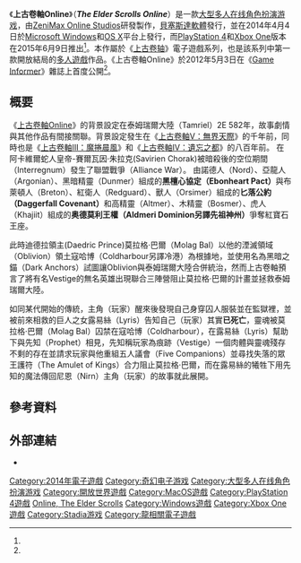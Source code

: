 {{NoteTA
|G1=Games
|1=zh-hans:湮没; zh-hant:遺忘之都;
|2=zh-hans:晨风; zh-hant:魔捲晨風;
|3=zh-hans:奈恩; zh-hant:尼恩;
|4=zh-hans:天际; zh-hant:無界天際;
}}
{{Infobox VG
| title = 上古卷軸Online
| english = The Elder Scrolls Online
| image = Image:The Elder Scrolls Online cover art.jpg
| caption = 遊戲個人電腦版封面
| developer = [[ZeniMax_Online_Studios|ZeniMax Online Studios]]<ref name="GIReveal">{{cite web|url=http://www.gameinformer.com/b/features/archive/2012/05/03/june-cover-revealed-the-elder-scrolls-online.aspx|title=June Cover Revealed: The Elder Scrolls Online|publisher=[[Game_Informer|Game Informer]]|date=2012-05-03|accessdate=2012-05-03|archive-date=2013-05-20|archive-url=https://www.webcitation.org/6GkIuSesv?url=http://www.gameinformer.com/b/features/archive/2012/05/03/june-cover-revealed-the-elder-scrolls-online.aspx|dead-url=no}}</ref>
| publisher = [[贝塞斯达软件公司|贝塞斯达软件]]<ref name="Gama1">{{cite web|url=http://www.gamasutra.com/view/news/169749/Elder_Scrolls_Online_makes_MMO_of_popular_offline_RPG_series.php|title=Elder Scrolls Online makes MMO of series|publisher=Gamasutra|date=2012-05-03|accessdate=2012-05-03|archive-date=2012-08-29|archive-url=https://www.webcitation.org/6AHkF7PuR?url=http://www.gamasutra.com/view/news/169749/Elder_Scrolls_Online_makes_MMO_of_popular_offline_RPG_series.php|dead-url=no}}</ref>
| distributor = 
| director = {{link-en|麥特·費羅|Matt Firor}}<ref name="GIReveal" /><ref name="Gama1" />
| producer = 
| designer = 
| programmer = 
| artist = 
| writer = 
| composer = Jeremy Soule<small>（主題曲）</small><br>Brad Derrick<br>Rik Schaffer
| series =《[[上古卷轴系列|上古卷轴]]》
| engine = 自行研發<ref>{{cite web|url=http://www.gameinformer.com/b/features/archive/2012/05/25/why-the-elder-scrolls-online-isn-39-t-using-heroengine.aspx|title=Why The Elder Scrolls Online Isn't Using HeroEngine|publisher=Game Informer|date=2012-05-25|accessdate=2012-05-28|archive-date=2021-11-08|archive-url=https://web.archive.org/web/20211108045159/https://www.gameinformer.com/b/features/archive/2012/05/25/why-the-elder-scrolls-online-isn-39-t-using-heroengine.aspx|dead-url=no}}</ref>
| platforms = [[Microsoft_Windows|Microsoft Windows]]<br>[[OS_X|OS X]]<br>[[PlayStation_4|PlayStation 4]]<br>[[Xbox_One|Xbox One]]<ref name="GIReveal" /><ref name="Gama1" />| released = '''Microsoft Windows''' & '''OS X'''<br />2014年4月4日<ref name="ign">{{cite news|url=http://www.ign.com/articles/2013/12/11/the-elder-scrolls-online-pc-xbox-one-and-ps4-release-dates-announced|title=The Elder Scrolls Online PC, Xbox One, and PS4 Release Dates Announced - IGN|last=Dyer|first=Mitch|date=2013-02-11|work=[[IGN|IGN]]|accessdate=2013-02-11|archive-date=2013-12-12|archive-url=https://web.archive.org/web/20131212104826/http://www.ign.com/articles/2013/12/11/the-elder-scrolls-online-pc-xbox-one-and-ps4-release-dates-announced|dead-url=no}}</ref><br />'''PlayStation 4''' & '''Xbox One'''<br />2015年6月9日<ref>{{cite news|title=Elder Scrolls Online: Beta Key Invites Sent Out Before April 2014 Release Date|first=Jack|last=Phillips|work=The Epoch Times|date=2014-01-08|url=http://www.theepochtimes.com/n3/438860-elder-scrolls-online-beta-key-invites-sent-out-ahead-of-april-release-date/|accessdate=2014-01-11|archive-date=2017-03-04|archive-url=https://web.archive.org/web/20170304193715/http://www.theepochtimes.com/n3/438860-elder-scrolls-online-beta-key-invites-sent-out-ahead-of-april-release-date/|dead-url=no}}</ref>
| genre = [[大型多人在线角色扮演游戏|大型多人在线角色扮演]]<ref name="GIReveal" />
| modes = [[多人電子遊戲|多人]]
}}

《'''上古卷軸Online'''》（'''''The Elder Scrolls Online'''''）是一款[[大型多人在线角色扮演游戏|大型多人在线角色扮演游戏]]，由[[ZeniMax_Online_Studios|ZeniMax Online Studios]]研發製作，[[貝塞斯達軟體|貝塞斯達軟體]]發行，並在2014年4月4日於[[Microsoft_Windows|Microsoft Windows]]和[[OS_X|OS X]]平台上發行，而[[PlayStation_4|PlayStation 4]]和[[Xbox_One|Xbox One]]版本在2015年6月9日推出<ref name="ign"/>。本作屬於《[[上古卷轴系列|上古卷轴]]》電子遊戲系列，也是該系列中第一款開放結局的[[多人電子遊戲|多人遊戲]]作品。《上古卷軸Online》於2012年5月3日在《[[Game_Informer|Game Informer]]》雜誌上首度公開<ref name="GIReveal" />。

== 概要 ==
《[[上古卷軸Online|上古卷軸Online]]》的背景設定在泰姆瑞爾大陸（Tamriel）2E 582年，故事劇情與其他作品有間接關聯。背景設定發生在《[[上古卷軸V：無界天際|上古卷軸V：無界天際]]》的千年前，同時也是《[[上古卷軸III：魔捲晨風|上古卷軸III：魔捲晨風]]》和《[[上古卷軸IV：遺忘之都|上古卷軸IV：遺忘之都]]》的八百年前。
在阿卡維爾蛇人皇帝-賽爾瓦因·朱拉克(Savirien Chorak)被暗殺後的空位期間（Interregnum）發生了聯盟戰爭（Alliance War）。
由諾德人（Nord）、亞龍人（Argonian）、黑暗精靈（Dunmer）組成的'''黑檀心協定（Ebonheart Pact）'''與布萊頓人（Breton）、紅衛人（Redguard）、獸人（Orsimer）組成的'''匕落公約（Daggerfall Covenant）'''和高精靈（Altmer）、木精靈（Bosmer）、虎人（Khajiit）組成的'''奥德莫利王權（Aldmeri Dominion另譯先祖神州）'''爭奪紅寶石王座。

此時迪德拉領主(Daedric Prince)莫拉格·巴爾（Molag Bal）以他的湮滅領域（Oblivion）領土寇哈博（Coldharbour另譯冷港）為根據地，並使用名為黑暗之錨（Dark Anchors）試圖讓Oblivion與泰姆瑞爾大陸合併統治，然而上古卷軸預言了將有名Vestige的無名英雄出現聯合三陣營阻止莫拉格·巴爾的計畫並拯救泰姆瑞爾大陸。

如同某代開始的傳統，主角（玩家）醒來後發現自己身穿囚人服裝並在監獄裡，並被前來相救的巨人之女露易絲（Lyris）告知自己（玩家）其實'''已死亡'''，靈魂被莫拉格·巴爾（Molag Bal）囚禁在寇哈博（Coldharbour），在露易絲（Lyris）幫助下與先知（Prophet）相見，先知稱玩家為痕跡（Vestige）一個肉體與靈魂殘存不剩的存在並請求玩家與他重組五人議會（Five Companions）並尋找失落的眾王護符（The Amulet of Kings）合力阻止莫拉格·巴爾，而在露易絲的犧牲下用先知的魔法傳回尼恩（Nirn）主角（玩家）的故事就此展開。

== 參考資料 ==
{{reflist|30em}}

== 外部連結 ==
* {{Official website|http://www.elderscrollsonline.com/}}

{{上古卷轴系列}}

{{DEFAULTSORT:Elder Scrolls Online, The}}
[[Category:2014年電子遊戲|Category:2014年電子遊戲]]
[[Category:奇幻电子游戏|Category:奇幻电子游戏]]
[[Category:大型多人在线角色扮演游戏|Category:大型多人在线角色扮演游戏]]
[[Category:開放世界遊戲|Category:開放世界遊戲]]
[[Category:MacOS遊戲|Category:MacOS遊戲]]
[[Category:PlayStation_4遊戲|Category:PlayStation 4遊戲]]
[[Category:上古卷轴系列|Online, The Elder Scrolls]]
[[Category:Windows遊戲|Category:Windows遊戲]]
[[Category:Xbox_One遊戲|Category:Xbox One遊戲]]
[[Category:Stadia游戏|Category:Stadia游戏]]
[[Category:龍相關電子遊戲|Category:龍相關電子遊戲]]